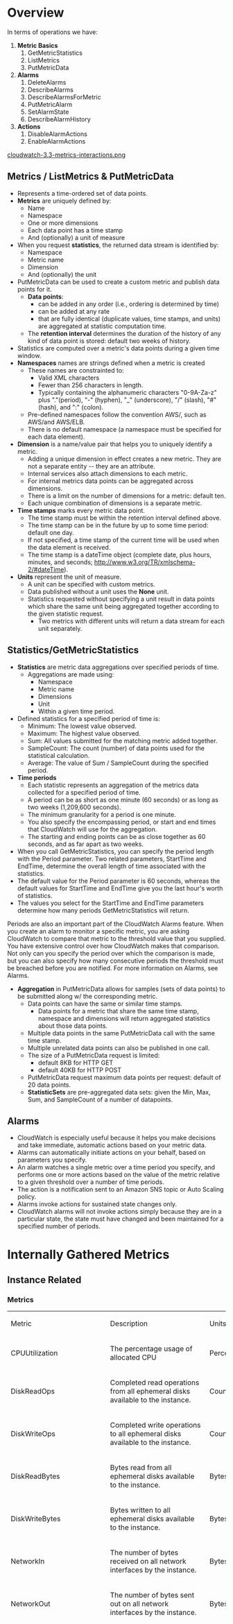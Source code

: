 = Overview =

In terms of operations we have:
# '''Metric Basics'''
## GetMetricStatistics
## ListMetrics
## PutMetricData
# '''Alarms'''
## DeleteAlarms
## DescribeAlarms
## DescribeAlarmsForMetric
## PutMetricAlarm
## SetAlarmState 
## DescribeAlarmHistory
# '''Actions'''
## DisableAlarmActions
## EnableAlarmActions
[[cloudwatch-3.3-metrics-interactions.png]]
== Metrics / ListMetrics & PutMetricData ==
* Represents a time-ordered set of data points. 
* '''Metrics''' are uniquely defined by:
** Name
** Namespace
** One or more dimensions 
** Each data point has a time stamp
** And (optionally) a unit of measure 
* When you request '''statistics''', the returned data stream is identified by:
** Namespace
** Metric name
** Dimension
** And (optionally) the unit
* PutMetricData can be used to create a custom metric and publish data points for it. 
** '''Data points''':
*** can be added in any order (i.e., ordering is determined by time)
*** can be added at any rate
*** that are fully identical (duplicate values, time stamps, and units) are aggregated at statistic computation time.
** The '''retention interval''' determines the duration of the history of any kind of data point is stored:  default two weeks of history. 
* Statistics are computed over a metric's data points during a given time window. 
* '''Namespaces''' names are strings defined when a metric is created 
** These names are constrainted to:
*** Valid XML characters
*** Fewer than 256 characters in length.
*** Typically containing the alphanumeric characters "0-9A-Za-z" plus "."(period), "-" (hyphen), "_" (underscore), "/" (slash), "#" (hash), and ":" (colon). 
** Pre-defined namespaces follow the convention AWS/<service>, such as AWS/and AWS/ELB.
** There is no default namespace (a namespace must be specified for each data element).
* '''Dimension''' is a name/value pair that helps you to uniquely identify a metric.
** Adding a unique dimension in effect creates a new metric.  They are not a separate entity -- they are an attribute.
** Internal services also attach dimensions to each metric.
** For internal metrics data points can be aggregated across dimensions.
** There is a limit on the number of dimensions for a metric: default ten.
** Each unique combination of dimensions is a separate metric. 
* '''Time stamps''' marks every metric data point.
** The time stamp must be within the retention interval defined above.
** The time stamp can be in the future by up to some time period: default one day.
** If not specified, a time stamp of the current time will be used when the data element is received.
** The time stamp is a dateTime object (complete date, plus hours, minutes, and seconds; http://www.w3.org/TR/xmlschema-2/#dateTime). 
* '''Units'''  represent the unit of measure. 
** A unit can be specified with custom metrics. 
** Data published without a unit uses the '''None''' unit.
** Statistics requested without specifying a unit result in data points which share the same unit being aggregated together according to the given statistic request.
*** Two metrics with different units will return a data stream for each unit separately.
  
== Statistics/GetMetricStatistics ==
* '''Statistics''' are metric data aggregations over specified periods of time. 
** Aggregations are made using:
*** Namespace
*** Metric name
*** Dimensions
*** Unit
*** Within a given time period. 
* Defined statistics for a specified period of time is:
** Minimum: The lowest value observed.
** Maximum: The highest value observed.
** Sum:  All values submitted for the matching metric added together.
** SampleCount: The count (number) of data points used for the statistical calculation.
** Average: The value of Sum / SampleCount during the specified period.
* '''Time periods'''
** Each statistic represents an aggregation of the metrics data collected for a specified period of time. 
** A period can be as short as one minute (60 seconds) or as long as two weeks (1,209,600 seconds).
** The minimum granularity for a period is one minute.
** You also specify the encompassing period, or start and end times that CloudWatch will use for the aggregation. 
** The starting and ending points can be as close together as 60 seconds, and as far apart as two weeks.
* When you call GetMetricStatistics, you can specify the period length with the Period parameter. Two related parameters, StartTime and EndTime, determine the overall length of time associated with the statistics. 
* The default value for the Period parameter is 60 seconds, whereas the default values for StartTime and EndTime give you the last hour's worth of statistics.
* The values you select for the StartTime and EndTime parameters determine how many periods GetMetricStatistics will return. 

Periods are also an important part of the CloudWatch Alarms feature. When you create an alarm to monitor a specific metric, you are asking CloudWatch to compare that metric to the threshold value that you supplied. You have extensive control over how CloudWatch makes that comparison. Not only can you specify the period over which the comparison is made, but you can also specify how many consecutive periods the threshold must be breached before you are notified. For more information on Alarms, see Alarms.

* '''Aggregation''' in PutMetricData allows for samples (sets of data points) to be submitted along w/ the corresponding metric.
** Data points can have the same or similar time stamps. 
*** Data points for a metric that share the same time stamp, namespace and dimensions will return aggregated statistics about those data points.
** Multiple data points in the same PutMetricData call with the same time stamp. 
** Multiple unrelated data points can also be published in one call.
** The size of a PutMetricData request is limited: 
*** default 8KB for HTTP GET
*** default 40KB for HTTP POST 
** PutMetricData request maximum data points per request: default of 20 data points.
** '''StatisticSets''' are pre-aggregated data sets: given the Min, Max, Sum, and SampleCount of a number of datapoints. 
  
== Alarms ==
* CloudWatch is especially useful because it helps you make decisions and take immediate, automatic actions based on your metric data. 
* Alarms can automatically initiate actions on your behalf, based on parameters you specify. 
* An alarm watches a single metric over a time period you specify, and performs one or more actions based on the value of the metric relative to a given threshold over a number of time periods. 
* The action is a notification sent to an Amazon SNS topic or Auto Scaling policy. 
* Alarms invoke actions for sustained state changes only. 
* CloudWatch alarms will not invoke actions simply because they are in a particular state, the state must have changed and been maintained for a specified number of periods.

= Internally Gathered Metrics =
== Instance Related ==
=== Metrics ===
{|
| Metric  
| Description
| Units
| Notes
|-
| CPUUtilization
| The percentage usage of allocated CPU
| Percent
|-
| DiskReadOps
| Completed read operations from all ephemeral disks available to the instance.
| Count
|-
| DiskWriteOps
| Completed write operations to all ephemeral disks available to the instance.
| Count
|-
| DiskReadBytes
| Bytes read from all ephemeral disks available to the instance.
| Bytes
|-
| DiskWriteBytes
| Bytes written to all ephemeral disks available to the instance.
| Bytes
|-
| NetworkIn
| The number of bytes received on all network interfaces by the instance. 
| Bytes
|-
| NetworkOut
| The number of bytes sent out on all network interfaces by the instance. 
| Bytes
|-
| StatusCheckFailed
| A combination of StatusCheckFailed_Instance and StatusCheckFailed_System that reports if either of the status checks has failed. Values for this metric are either 0 (zero) or 1 (one.) A zero indicates that the status check passed. A one indicates a status check failure.
| Count
| Status check metrics are available at 5 minute frequency and are not available in Detailed Monitoring. For a newly launched instance, status check metric data will only be available after the instance has completed the initialization state. Status check metrics will become available within a few minutes of being in the running state.|-
|-
| StatusCheckFailed_Instance
| Reports whether the instance has passed the instance status check in the last 5 minutes. Values for this metric are either 0 (zero) or 1 (one.) A zero indicates that the status check passed. A one indicates a status check failure.
| Count
| Status check metrics are available at 5 minute frequency and are not available in Detailed Monitoring. For a newly launched instance, status check metric data will only be available after the instance has completed the initialization state. Status check metrics will become available within a few minutes of being in the running state.
|-
| StatusCheckFailed_System
| Reports whether the instance has passed the system status check in the last 5 minutes. Values for this metric are either 0 (zero) or 1 (one.) A zero indicates that the status check passed. A one indicates a status check failure.
| Count
| Status check metrics are available at 5 minute frequency and are not available in Detailed Monitoring. For a newly launched instance, status check metric data will only be available after the instance has completed the initialization state. Status check metrics will become available within a few minutes of being in the running state.|-
|-
| '''Dimensions'''
|-
| Dimension
| Description
|-
| AutoScalingGroupName    
| This dimension filters the data you request for all instances in a specified capacity group. An AutoScalingGroup is a collection of instances you define if you're using the Auto Scaling service. This dimension is available only for metrics when the instances are in such an AutoScalingGroup. Available for instances with Detailed or Basic Monitoring enabled.
|-
| ImageId         
| This dimension filters the data you request for all instances running this emi. Available for instances with Detailed Monitoring enabled.
|-
| InstanceId      
| This dimension filters the data you request for the identified instance only. This helps you pinpoint an exact instance from which to monitor data. Available for instances with Detailed Monitoring enabled.
|-
| InstanceType    
| This dimension filters the data you request for all instances running with this specified instance type. This helps you categorize your data by the type of instance running. For example, you might compare data from an m1.small instance and an m1.large instance to determine which has the better business value for your application. Available for instances with Detailed Monitoring enabled.
|}

== Volumes (EBS) ==
=== Metrics ===
{|
| Metric  
| Description
| Units
| Notes
|-
| VolumeReadBytes/VolumeWriteBytes
| The total number of bytes transferred in the period.
| Bytes
|-
| VolumeReadOps/VolumeWriteOps
| The total number of operations in the period.
| Count
|-
| VolumeTotalReadTime/VolumeTotalWriteTime
| The total number of seconds spent by all operations that completed in the period. If multiple requests are submitted at the same time, this total could be greater than the length of the period. For example, say the period is 5 minutes (300 seconds); if 700 operations completed during that period, and each operation took 1 second, the value would be 700 seconds.
| Seconds
|-
| VolumeIdleTime
| The total number of seconds in the period when no read or write operations were submitted.
| Seconds
|-
| VolumeQueueLength
| The number of read and write operation requests waiting to be completed in the period.
| Count
|-
| VolumeThroughputPercentage
| Used with Provisioned IOPS volumes only. The percentage of I/O operations per second (IOPS) delivered out of the IOPS provisioned for an EBS volume. Provisioned IOPS volumes deliver within 10 percent of the provisioned IOPS performance 99.9 percent of the time over a given year.
| Percent
| During a write, if there are no other pending I/O requests in a minute, the metric value will be 100 percent. Also, a volume's I/O performance may become degraded temporarily due to an action you have taken (e.g., creating a snapshot of a volume during peak usage, running the volume on a non-EBS-optimized instance, accessing data on the volume for the first time).
|-
| VolumeConsumedReadWriteOps
| Used with Provisioned IOPS volumes only. The total amount of read and write operations consumed in the period.
| Count
|-
| '''Dimensions'''
|-
| The only dimension that Amazon EBS sends to Amazon CloudWatch is the Volume ID. This means that all available statistics are filtered by Volume ID. 
|}
== Load Balancing (ELB) ==
{|
| Metric  
| Description
| Units
| Statistics
| Notes
|-
| Latency 
| Time elapsed after the load balancer receives a request until it receives the corresponding response.
| Seconds
| Minimum, Maximum, Average, and Count
|-
| RequestCount  
| The number of requests handled by the load balancer.
| Count
| Sum
|-
| HealthyHostCount  
| The number of healthy instances registered with the load balancer in a specified Availability Zone. Hosts that have not failed more health checks than the value of the unhealthy threshold are considered healthy. When evaluating this metric, the dimensions must be provided for LoadBalancerName and AvailabilityZone. The metric represents the count of healthy instances in the specified Availability Zone. Instances may become unhealthy due to connectivity issues, health checks returning non-200 responses (in the case of HTTP or HTTPS health checks), or timeouts when performing the health check. To get the total count of all healthy hosts, this metric must be retrieved for each registered Availability Zone and then all the metrics need to be added together.
| Count
| Minimum, Maximum, and Average
|-
| UnHealthyHostCount  
| The number of unhealthy instances registered with the load balancer in a specified Availability Zone. Hosts that have failed more health checks than the value of the unhealthy threshold are considered unhealthy. When evaluating this metric, the dimensions must be provided for LoadBalancerName and AvailabilityZone. The metric represents the count of unhealthy instances in the specified Availability Zone. Instances may become unhealthy due to connectivity issues, health checks returning non-200 responses (in the case of HTTP or HTTPS health checks), or timeouts when performing the health check. To get the total count of all unhealthy hosts, this metric must be retrieved for each registered Availability Zone and then all the metrics need to be added together.
| Count
| Minimum, Maximum, and Average
|-
| HTTPCode_ELB_4XX  
| Count of HTTP response codes generated by Elastic Load Balancing that are in the 4xx (client error) series.
| Count
| Sum
|-
| HTTPCode_ELB_5XX  
| Count of HTTP response codes generated by Elastic Load Balancing that are in the 5xx (server error) series. Elastic Load Balancing may generate 5xx errors if no back-end instances are registered, no healthy back-end instances, or the request rate exceeds Elastic Load Balancing's current available capacity. This response count does not include any responses that were generated by back-end instances.
| Count
| Sum
|-
| HTTPCode_Backend_2XX  
| Count of HTTP response codes generated by back-end instances that are in the 2xx (success) series.
| Count
| Sum
|-
| HTTPCode_Backend_3XX  
| Count of HTTP response codes generated by back-end instances that are in the 3xx (user action required) series.
| Count
| Sum
|-
| HTTPCode_Backend_4XX  
| Count of HTTP response codes generated by back-end instances that are in the 4xx (client error) series. This response count does not include any responses that were generated by Elastic Load Balancing.
| Count
| Sum
|-
| HTTPCode_Backend_5XX  
| Count of HTTP response codes generated by back-end instances that are in the 5xx (server error) series. This response count does not include any responses that were generated by Elastic Load Balancing.
| Count
| Sum
|-
| '''Dimensions'''
|-
| Dimension
| Description
|-
| LoadBalancerName  
| Limits the metric data to instances that are connected to the specified load balancer.
|-
| AvailabilityZone  
| Limits the metric data to load balancers in the specified Availability Zone.
|-
|}


= Metrics & Dimensions =
http://docs.amazonwebservices.com/AmazonCloudWatch/latest/DeveloperGuide/CW_Support_For_AWS.html#aws-namespaces


----
[[tag:rls-3.3]]
